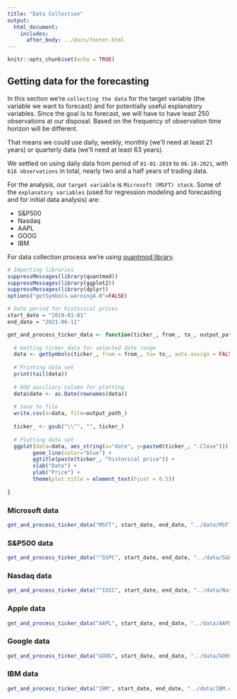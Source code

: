 ```yaml
---
title: "Data Collection"
output: 
  html_document:
    includes:
      after_body: ../docs/footer.html
---
```


```r
knitr::opts_chunk$set(echo = TRUE)
```

## Getting data for the forecasting

In this section we're `collecting the data` for the target variable (the variable 
we want to forecast) and for potentially useful explanatory variables. 
Since the goal is to forecast, we will have to have least 250 observations 
at our disposal. Based on the frequency of observation time horizon will be 
different.

That means we could use daily, weekly, monthly (we'll need at least 21 years) 
or quarterly data (we'll need at least 63 years).

We settled on using daily data from period of `01-01-2019` to `06-10-2021`, with 
`616 observations` in total, nearly two and a half years of trading data.

For the analysis, our `target variable` is `Microsoft (MSFT) stock`. Some of the 
`explanatory variables` (used for regression modeling and forecasting and for
initial data analysis) are:

- S&P500
- Nasdaq
- AAPL
- GOOG
- IBM

For data collection process we're using 
[quantmod library](https://cran.r-project.org/web/packages/quantmod/quantmod.pdf).

```r
# Importing libraries
suppressMessages(library(quantmod))
suppressMessages(library(ggplot2))
suppressMessages(library(dplyr))
options("getSymbols.warning4.0"=FALSE)
```



```r
# Date period for historical prices
start_date = "2019-01-01"
end_date = "2021-06-11"
```



```r
get_and_process_ticker_data <- function(ticker_, from_, to_, output_path_){
  
  # Getting ticker data for selected date range 
  data <- getSymbols(ticker_, from = from_, to= to_, auto.assign = FALSE, return.class = "data.frame")
  
  # Printing data set
  print(tail(data))
  
  # Add auxiliary column for plotting
  data$date <- as.Date(rownames(data))
  
  # Save to file
  write.csv(x=data, file=output_path_)
  
  ticker_ <- gsub("\\^", "", ticker_)
  
  # Plotting data set
  ggplot(data=data, aes_string(x="date", y=paste0(ticker_, ".Close"))) + 
        geom_line(color="blue") +
        ggtitle(paste(ticker_, "historical price")) + 
        xlab("Date") + 
        ylab("Price") +
        theme(plot.title = element_text(hjust = 0.5))
  
}
```


### Microsoft data
```r
get_and_process_ticker_data("MSFT", start_date, end_date, "../data/MSFT.csv")
```

### S&P500 data
```r
get_and_process_ticker_data("^GSPC", start_date, end_date, "../data/S&P500.csv")
```


### Nasdaq data
```r
get_and_process_ticker_data("^IXIC", start_date, end_date, "../data/Nasdaq.csv")
```

### Apple data
```r
get_and_process_ticker_data("AAPL", start_date, end_date, "../data/AAPL.csv")
```

### Google data
```r
get_and_process_ticker_data("GOOG", start_date, end_date, "../data/GOOG.csv")
```

### IBM data
```r
get_and_process_ticker_data("IBM", start_date, end_date, "../data/IBM.csv")
```

